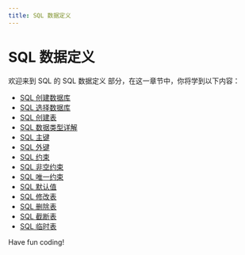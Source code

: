 ```yaml
---
title: SQL 数据定义
---
```


# SQL 数据定义

欢迎来到 SQL 的 SQL 数据定义 部分，在这一章节中，你将学到以下内容：

- [SQL 创建数据库](./0-sql-create-database.mdx)
- [SQL 选择数据库](./1-sql-select-database.mdx)
- [SQL 创建表](./2-sql-create-table.mdx)
- [SQL 数据类型详解](./3-detailed-explanation-of-the-sql-data-type.mdx)
- [SQL 主键](./4-sql-primary-key.mdx)
- [SQL 外键](./5-sql-foreign-key.mdx)
- [SQL 约束](./6-sql-constraints.mdx)
- [SQL 非空约束](./7-sql-non-empty-constraint.mdx)
- [SQL 唯一约束](./8-sql-unique-constraints.mdx)
- [SQL 默认值](./9-sql-default.mdx)
- [SQL 修改表](./10-sql-modify-table.mdx)
- [SQL 删除表](./11-sql-delete-table.mdx)
- [SQL 截断表](./12-sql-truncation-table.mdx)
- [SQL 临时表](./13-sql-temporary-table.mdx)

Have fun coding!